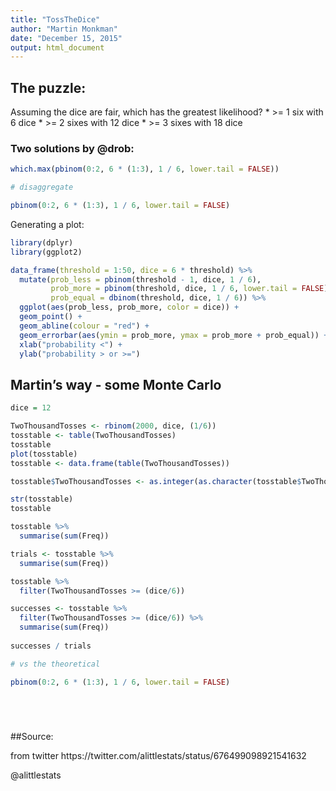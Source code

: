 ```yaml
---
title: "TossTheDice"
author: "Martin Monkman"
date: "December 15, 2015"
output: html_document
---
```


## The puzzle:

Assuming the dice are fair, which has the greatest likelihood?
* >= 1 six with 6 dice
* >= 2 sixes with 12 dice
* >= 3 sixes with 18 dice



### Two solutions by @drob:

```r

which.max(pbinom(0:2, 6 * (1:3), 1 / 6, lower.tail = FALSE))

# disaggregate

pbinom(0:2, 6 * (1:3), 1 / 6, lower.tail = FALSE)


```

Generating a plot:

```r

library(dplyr)
library(ggplot2)

data_frame(threshold = 1:50, dice = 6 * threshold) %>%
  mutate(prob_less = pbinom(threshold - 1, dice, 1 / 6), 
         prob_more = pbinom(threshold, dice, 1 / 6, lower.tail = FALSE),
         prob_equal = dbinom(threshold, dice, 1 / 6)) %>%
  ggplot(aes(prob_less, prob_more, color = dice)) +
  geom_point() +
  geom_abline(colour = "red") +
  geom_errorbar(aes(ymin = prob_more, ymax = prob_more + prob_equal)) +
  xlab("probability <") +
  ylab("probability > or >=")

```

## Martin's way - some Monte Carlo



```r


dice = 12

TwoThousandTosses <- rbinom(2000, dice, (1/6))
tosstable <- table(TwoThousandTosses)
tosstable
plot(tosstable)
tosstable <- data.frame(table(TwoThousandTosses))

tosstable$TwoThousandTosses <- as.integer(as.character(tosstable$TwoThousandTosses))

str(tosstable)
tosstable

tosstable %>%
  summarise(sum(Freq))

trials <- tosstable %>%
  summarise(sum(Freq))

tosstable %>% 
  filter(TwoThousandTosses >= (dice/6)) 

successes <- tosstable %>% 
  filter(TwoThousandTosses >= (dice/6)) %>%
  summarise(sum(Freq))
  
successes / trials

# vs the theoretical

pbinom(0:2, 6 * (1:3), 1 / 6, lower.tail = FALSE)






```


##Source: 

from twitter
https://twitter.com/alittlestats/status/676499098921541632

@alittlestats

